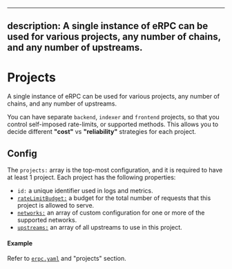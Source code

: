 
---
description: A single instance of eRPC can be used for various projects, any number of chains, and any number of upstreams.
---


# Projects

A single instance of eRPC can be used for various projects, any number of chains, and any number of upstreams.

You can have separate `backend`, `indexer` and `frontend` projects, so that you control self-imposed rate-limits, or supported methods. This allows you to decide different **"cost"** vs **"reliability"** strategies for each project.

## Config

The `projects:` array is the top-most configuration, and it is required to have at least 1 project. Each project has the following properties:

- `id:` a unique identifier used in logs and metrics.
- [`rateLimitBudget:`](/config/rate-limiters) a budget for the total number of requests that this project is allowed to serve.
- [`networks:`](#networks) an array of custom configuration for one or more of the supported networks.
- [`upstreams:`](#upstreams) an array of all upstreams to use in this project.

#### Example

Refer to [`erpc.yaml`](/config/example) and "projects" section.
